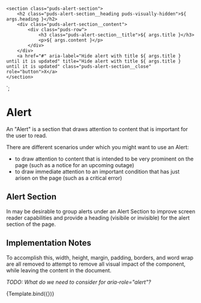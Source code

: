 
<Meta title="Components/Alert" component="Alert" />

    <section class="puds-alert-section">
        <h2 class="puds-alert-section__heading puds-visually-hidden">${ args.heading }</h2>
        <div class="puds-alert-section__content">
            <div class="puds-row">
                <h3 class="puds-alert-section__title">${ args.title }</h3>
                <p>${ args.content }</p>
            </div>
        </div>
        <a href="#" aria-label="Hide alert with title ${ args.title } until it is updated" title="Hide alert with title ${ args.title } until it is updated" class="puds-alert-section__close" role="button">X</a>
    </section>
`;

# Alert

An "Alert" is a section that draws attention to content that is important for the user to read.

There are different scenarios under which you might want to use an Alert:

* to draw attention to content that is intended to be very prominent on the page (such as a notice for an upcoming outage)
* to draw immediate attention to an important condition that has just arisen on the page (such as a critical error)

## Alert Section

In may be desirable to group alerts under an Alert Section to improve screen reader capabilities and provide a 
heading (visibile or invisible) for the alert section of the page.

## Implementation Notes

To accomplish this, width, height, margin, padding, borders, and word wrap are all removed to attempt to remove 
all visual impact of the component, while leaving the content in the document.

<i>TODO: What do we need to consider for aria-role="alert"?</i>

<Canvas>
    <Story name="Basic" args={{
        heading: "Alerts",
        title: "Alert Title",
        content: "This is the content of the alert.  It can be a simple paragraph or something more complex."
    }}>
      {Template.bind({})}
    </Story>
</Canvas>


